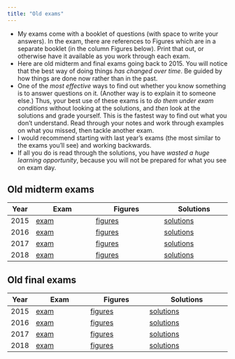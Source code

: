 ```yaml
---
title: "Old exams"
---
```


- My exams come with a booklet of questions (with space to write your answers). In the exam, there are references to Figures which are in a separate booklet (in the column Figures below). Print that out, or otherwise have it available as you work through each exam. 
- Here are old midterm and final exams going back to 2015. You will notice that the best way of doing things *has changed over time*. Be guided by how things are done now rather than in the past. 
- One of the *most effective* ways to find out whether you know something is to answer questions on it. (Another way is to explain it to someone else.) Thus, your best use of these exams is to *do them under exam conditions* without looking at the solutions, and *then* look at the solutions and grade yourself. This is the fastest way to find out what you don't understand. Read through your notes and work through examples on what you missed, then tackle another exam.
- I would recommend starting with last year's exams (the most similar to the exams you'll see) and working backwards.
- If all you do is read through the solutions, you have *wasted a huge learning opportunity*, because you will not be prepared for what you see on exam day.

## Old midterm exams

Year  | Exam                         | Figures                          | Solutions
------|------------------------------|----------------------------------|---------------------------------
2015  | [exam](midterm-20151-q.pdf)  | [figures](midterm-20191-f.pdf)   | [solutions](midterm-20151-s.pdf)
2016  | [exam](midterm-20161-q.pdf)  | [figures](midterm-20161-f.pdf)   | [solutions](midterm-20161-s.pdf)
2017  | [exam](midterm-20171-q.pdf)  | [figures](midterm-20171-f.pdf)   | [solutions](midterm-20171-s.pdf)
2018  | [exam](midterm-20181-q.pdf)  | [figures](midterm-20181-f.pdf)   | [solutions](midterm-20181-s.pdf)


## Old final exams

Year  | Exam                       | Figures                       | Solutions
------|----------------------------|-------------------------------|------------------------------------------
2015  | [exam](final-20151-q.pdf)  | [figures](final-20151-f.pdf)  | [solutions](final-20151-s.pdf)
2016  | [exam](final-20161-q.pdf)  | [figures](final-20161-f.pdf)  | [solutions](final-20161-s.pdf)
2017  | [exam](final-20171-q.pdf)  | [figures](final-20171-f.pdf)  | [solutions](final-20171-s.pdf)
2018  | [exam](final-20181-q.pdf)  | [figures](final-20181-f.pdf)  | [solutions](final-20181-s.pdf)
